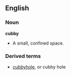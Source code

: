 == English ==
=== Noun ===
'''cubby'''
*A small, confined space.
=== Derived terms ===
*[[cubbyhole]], or cubby hole